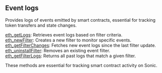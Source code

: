 

## Event logs

Provides logs of events emitted by smart contracts, essential for tracking token transfers and state changes.

[eth_getLogs](/sonic-api/eventlogs/eth_getLogs): Retrieves event logs based on filter criteria. \
[eth_newFilter](/sonic-api/eventlogs/eth_newFilter): Creates a new filter to monitor specific events. \
[eth_getFilterChanges](/sonic-api/eventlogs/eth_getFilterChanges): Fetches new event logs since the last filter update. \
[eth_uninstallFilter](/sonic-api/eventlogs/eth_uninstallFilter): Removes an existing event filter. \
[eth_getFilterLogs](/sonic-api/eventlogs/eth_getFilterLogs): Returns all past logs that match a given filter.

These methods are essential for tracking smart contract activity on Sonic.


<Space h={16} />
<GetStarted />